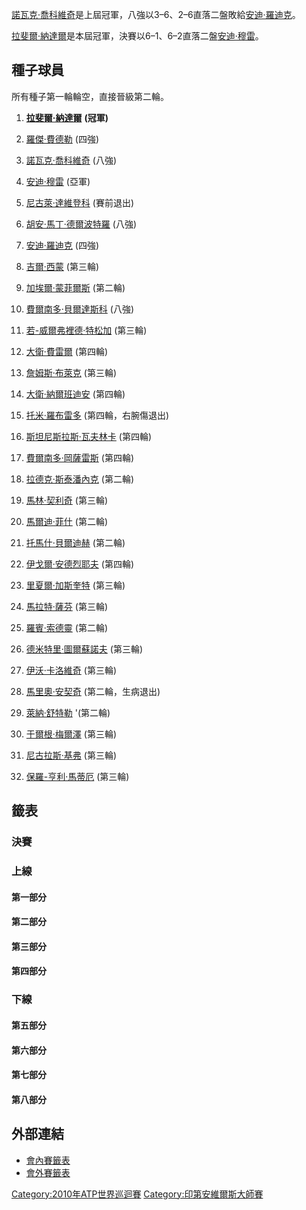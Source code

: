 {{noteTA
|G1=Tennis
|1=zh-hans:圈; zh-hk:圈; zh-tw:輪
|2=zh-hans:半区; zh-hant:半部;
|3=zh-hans:半决赛; zh-hk:準決賽; zh-tw:四強;
|4=zh-hans:四分之一决赛; zh-hk:半準決賽; zh-tw:八強;
}}

{{TennisEvents|2009|法國巴黎銀行公開賽|
| champ  = {{flagicon|ESP}} [[拉斐爾·納達爾|拉斐爾·納達爾]]
| runner = {{flagicon|GBR}} [[安迪·穆雷|安迪·穆雷]]
| score  = 6–1、6–2
}}

{{main|2009年法國巴黎銀行公開賽}}

[[諾瓦克·喬科維奇|諾瓦克·喬科維奇]]是上屆冠軍，八強以3–6、2–6直落二盤敗給[[安迪·羅迪克|安迪·羅迪克]]。

[[拉斐爾·納達爾|拉斐爾·納達爾]]是本屆冠軍，決賽以6–1、6–2直落二盤[[安迪·穆雷|安迪·穆雷]]。

==種子球員==
所有種子第一輪輪空，直接晉級第二輪。
{{col-begin}}
{{col-2}}
#{{flagicon|ESP}} '''[[拉斐爾·納達爾|拉斐爾·納達爾]]''' '''(冠軍)'''
#{{flagicon|SUI}} [[羅傑·費德勒|羅傑·費德勒]] (四強)
#{{flagicon|SRB}} [[諾瓦克·喬科維奇|諾瓦克·喬科維奇]] (八強)
#{{flagicon|GBR}} [[安迪·穆雷|安迪·穆雷]] (亞軍)
#{{flagicon|RUS}} [[尼古萊·達維登科|尼古萊·達維登科]] (賽前退出)
#{{flagicon|ARG}} [[胡安·馬丁·德爾波特羅|胡安·馬丁·德爾波特羅]] (八強)
#{{flagicon|USA}} [[安迪·羅迪克|安迪·羅迪克]] (四強)
#{{flagicon|FRA}} [[吉爾·西蒙|吉爾·西蒙]] (第三輪)
#{{flagicon|FRA}} [[加埃爾·蒙菲爾斯|加埃爾·蒙菲爾斯]] (第二輪)
#{{flagicon|ESP}} [[費爾南多·貝爾達斯科|費爾南多·貝爾達斯科]] (八強)
#{{flagicon|FRA}} [[若-威爾弗裡德·特松加|若-威爾弗裡德·特松加]] (第三輪)
#{{flagicon|ESP}} [[大衛·費雷爾|大衛·費雷爾]] (第四輪)
#{{flagicon|USA}} [[詹姆斯·布萊克|詹姆斯·布萊克]] (第三輪)
#{{flagicon|ARG}} [[大衛·納爾班迪安|大衛·納爾班迪安]] (第四輪)
#{{flagicon|ESP}} [[托米·羅布雷多|托米·羅布雷多]] (第四輪，右腕傷退出)
#{{flagicon|SUI}} [[斯坦尼斯拉斯·瓦夫林卡|斯坦尼斯拉斯·瓦夫林卡]] (第四輪)
{{col-2}}
<ol start="17">
<li>{{flagicon|CHI}} [[費爾南多·岡薩雷斯|費爾南多·岡薩雷斯]] (第四輪)
<li>{{flagicon|CZE}} [[拉德克·斯泰潘內克|拉德克·斯泰潘內克]] (第二輪)
<li>{{flagicon|CRO}} [[馬林·契利奇|馬林·契利奇]] (第三輪)
<li>{{flagicon|USA}} [[馬爾迪·菲什|馬爾迪·菲什]] (第二輪)
<li>{{flagicon|CZE}} [[托馬什·貝爾迪赫|托馬什·貝爾迪赫]] (第二輪)
<li>{{flagicon|RUS}} [[伊戈爾·安德烈耶夫|伊戈爾·安德烈耶夫]] (第四輪)
<li>{{flagicon|FRA}} [[里夏爾·加斯奎特|里夏爾·加斯奎特]] (第三輪)
<li>{{flagicon|RUS}} [[馬拉特·薩芬|馬拉特·薩芬]] (第三輪)
<li>{{flagicon|SWE}} [[羅賓·索德靈|羅賓·索德靈]] (第二輪)
<li>{{flagicon|RUS}} [[德米特里·圖爾蘇諾夫|德米特里·圖爾蘇諾夫]] (第三輪)
<li>{{flagicon|CRO}} [[伊沃·卡洛維奇|伊沃·卡洛維奇]] (第三輪)
<li>{{flagicon|CRO}} [[馬里奧·安契奇|馬里奧·安契奇]] (第二輪，生病退出)
<li>{{flagicon|GER}} [[萊納·舒特勒|萊納·舒特勒]] '(第二輪)
<li>{{flagicon|AUT}} [[于爾根·梅爾澤|于爾根·梅爾澤]] (第三輪)
<li>{{flagicon|GER}} [[尼古拉斯·基弗|尼古拉斯·基弗]] (第三輪)
<li>{{flagicon|FRA}} [[保羅-亨利·馬蒂厄|保羅-亨利·馬蒂厄]] (第三輪)
</ol>
{{col-end}}

==籤表==
{{Draw key}}

===決賽===
{{8TeamBracket-Tennis3
| RD1=八強
| RD2=四強
| RD3=決賽

| team-width=175
| RD1-seed1=1
| RD1-team1={{flagicon|ESP}} '''[[拉斐爾·納達爾|納達爾]]
| RD1-score1-1='''6
| RD1-score1-2='''6
| RD1-score1-3= 
| RD1-seed2=6
| RD1-team2={{flagicon|ARG}} [[胡安·馬丁·德爾波特羅|德爾波特羅]]
| RD1-score2-1=2
| RD1-score2-2=4
| RD1-score2-3= 
| RD1-seed3=3
| RD1-team3={{flagicon|SRB}} [[諾瓦克·喬科維奇|喬科維奇]]
| RD1-score3-1=3
| RD1-score3-2=2
| RD1-score3-3= 
| RD1-seed4=7
| RD1-team4={{flagicon|USA}} '''[[安迪·羅迪克|羅迪克]]
| RD1-score4-1='''6
| RD1-score4-2='''6
| RD1-score4-3= 
| RD1-seed5= 
| RD1-team5={{flagicon|CRO}} [[伊萬·柳比西奇|柳比西奇]]
| RD1-score5-1=5
| RD1-score5-2=6<sup>6</sup>
| RD1-score5-3= 
| RD1-seed6=4
| RD1-team6={{flagicon|GBR}} '''[[安迪·穆雷|穆雷]]
| RD1-score6-1='''7
| RD1-score6-2='''7
| RD1-score6-3= 
| RD1-seed7=10
| RD1-team7={{flagicon|ESP}} [[費爾南多·貝爾達斯科|貝爾達斯科]]
| RD1-score7-1=3
| RD1-score7-2=6<sup>5</sup>
| RD1-score7-3= 
| RD1-seed8=2
| RD1-team8={{flagicon|SUI}} '''[[羅傑·費德勒|費德勒]]
| RD1-score8-1='''6
| RD1-score8-2='''7
| RD1-score8-3= 
| RD2-seed1=1
| RD2-team1={{flagicon|ESP}} '''[[拉斐爾·納達爾|納達爾]]
| RD2-score1-1='''6
| RD2-score1-2='''7
| RD2-score1-3= 
| RD2-seed2=7
| RD2-team2={{flagicon|USA}} [[安迪·羅迪克|羅迪克]]
| RD2-score2-1=4
| RD2-score2-2=6<sup>4</sup>
| RD2-score2-3= 
| RD2-seed3=4
| RD2-team3={{flagicon|GBR}} '''[[安迪·穆雷|穆雷]]
| RD2-score3-1='''6
| RD2-score3-2=4
| RD2-score3-3='''6
| RD2-seed4=2
| RD2-team4={{flagicon|SUI}} [[羅傑·費德勒|費德勒]]
| RD2-score4-1=3
| RD2-score4-2='''6
| RD2-score4-3=1
| RD3-seed1=1
| RD3-team1={{flagicon|ESP}} '''[[拉斐爾·納達爾|納達爾]]
| RD3-score1-1='''6
| RD3-score1-2='''6
| RD3-score1-3= 
| RD3-seed2=4
| RD3-team2={{flagicon|GBR}} [[安迪·穆雷|穆雷]]
| RD3-score2-1=1
| RD3-score2-2=2
| RD3-score2-3= 
}}

===上線===
====第一部分====
{{16TeamBracket-Compact-Tennis3-Byes
| RD1=第一輪
| RD2=第二輪
| RD3=第三輪
| RD4=第四輪

| RD1-seed03=WC
| RD1-team03={{flagicon|RSA}} [[凱文·安德森|安德森]]
| RD1-score03-1=3
| RD1-score03-2=3
| RD1-score03-3= 
| RD1-seed04=Q
| RD1-team04={{flagicon|GER}} '''[[米夏埃爾·貝雷爾|貝雷爾]]
| RD1-score04-1='''6
| RD1-score04-2='''6
| RD1-score04-3= 
| RD1-seed05=Q
| RD1-team05={{flagicon|USA}} '''[[麥克·羅素|羅素]]
| RD1-score05-1='''7
| RD1-score05-2='''6
| RD1-score05-3= 
| RD1-seed06= 
| RD1-team06={{flagicon|ESP}} [[吉列爾莫·加西亞·洛佩斯|加西亞·洛佩斯]]
| RD1-score06-1=5
| RD1-score06-2=2
| RD1-score06-3= 
| RD1-seed11= 
| RD1-team11={{flagicon|RUS}} [[米哈伊尔·尤日尼|尤日尼]]
| RD1-score11-1=5
| RD1-score11-2=1
| RD1-score11-3=r
| RD1-seed12= 
| RD1-team12={{flagicon|SRB}} '''[[維克托·特羅伊茨基|特羅伊茨基]]
| RD1-score12-1='''7
| RD1-score12-2=2
| RD1-score12-3= 
| RD1-seed13=Q
| RD1-team13={{flagicon|GER}} [[比約恩·法乌|法乌]]
| RD1-score13-1=5
| RD1-score13-2=2
| RD1-score13-3= 
| RD1-seed14=Q
| RD1-team14={{flagicon|USA}} '''[[羅伯特·肯德里克|肯德里克]]
| RD1-score14-1='''7
| RD1-score14-2='''6
| RD1-score14-3= 
| RD2-seed01=1
| RD2-team01={{flagicon|ESP}} '''[[拉斐爾·納達爾|納達爾]]
| RD2-score01-1='''6
| RD2-score01-2='''6
| RD2-score01-3= 
| RD2-seed02=Q
| RD2-team02={{flagicon|GER}} [[米夏埃爾·貝雷爾|貝雷爾]]
| RD2-score02-1=2
| RD2-score02-2=1
| RD2-score02-3= 
| RD2-seed03=Q
| RD2-team03={{flagicon|USA}} [[麥克·羅素|羅素]]
| RD2-score03-1=6<sup>5</sup>
| RD2-score03-2='''6
| RD2-score03-3=3
| RD2-seed04=26
| RD2-team04={{flagicon|RUS}} '''[[德米特里·圖爾蘇諾夫|圖爾蘇諾夫]]
| RD2-score04-1='''7
| RD2-score04-2=4
| RD2-score04-3='''6
| RD2-seed05=21
| RD2-team05={{flagicon|CZE}} [[托馬什·貝爾迪赫|貝爾迪赫]]
| RD2-score05-1=3
| RD2-score05-2=1
| RD2-score05-3= 
| RD2-seed06= 
| RD2-team06={{flagicon|SRB}} '''[[維克托·特羅伊茨基|特羅伊茨基]]
| RD2-score06-1='''6
| RD2-score06-2='''6
| RD2-score06-3= 
| RD2-seed07=Q
| RD2-team07={{flagicon|USA}} [[羅伯特·肯德里克|肯德里克]]
| RD2-score07-1=4
| RD2-score07-2=4
| RD2-score07-3= 
| RD2-seed08=14
| RD2-team08={{flagicon|ARG}} '''[[大衛·納爾班迪安|納爾班迪安]]
| RD2-score08-1='''6
| RD2-score08-2='''6
| RD2-score08-3= 
| RD3-seed01=1
| RD3-team01={{flagicon|ESP}} '''[[拉斐爾·納達爾|納達爾]]
| RD3-score01-1='''6
| RD3-score01-2='''6
| RD3-score01-3= 
| RD3-seed02=26
| RD3-team02={{flagicon|RUS}} [[德米特里·圖爾蘇諾夫|圖爾蘇諾夫]]
| RD3-score02-1=3
| RD3-score02-2=3
| RD3-score02-3= 
| RD3-seed03= 
| RD3-team03={{flagicon|SRB}} [[維克托·特羅伊茨基|特羅伊茨基]]
| RD3-score03-1=4
| RD3-score03-2=2
| RD3-score03-3= 
| RD3-seed04=14
| RD3-team04={{flagicon|ARG}} '''[[大衛·納爾班迪安|納爾班迪安]]
| RD3-score04-1='''6
| RD3-score04-2='''6
| RD3-score04-3= 
| RD4-seed01=1
| RD4-team01={{flagicon|ESP}} '''[[拉斐爾·納達爾|納達爾]]
| RD4-score01-1=3
| RD4-score01-2='''7
| RD4-score01-3='''6
| RD4-seed02=14
| RD4-team02={{flagicon|ARG}} [[大衛·納爾班迪安|納爾班迪安]]
| RD4-score02-1='''6
| RD4-score02-2=6<sup>5</sup>
| RD4-score02-3=0
}}

====第二部分====
{{16TeamBracket-Compact-Tennis3-Byes
| RD1=第一輪
| RD2=第二輪
| RD3=第三輪
| RD4=第四輪
| RD1-seed03=WC
| RD1-team03={{flagicon|USA}} '''[[約翰·伊斯內爾|伊斯內爾]]
| RD1-score03-1='''6
| RD1-score03-2='''6
| RD1-score03-3= 
| RD1-seed04= 
| RD1-team04={{flagicon|BEL}} [[克里斯托夫·羅庫斯|C 羅庫斯]]
| RD1-score04-1=1
| RD1-score04-2=4
| RD1-score04-3= 
| RD1-seed05= 
| RD1-team05={{flagicon|CHI}} '''[[尼古拉斯·馬蘇|馬蘇]]
| RD1-score05-1='''7
| RD1-score05-2=6<sup>5</sup>
| RD1-score05-3='''6
| RD1-seed06= 
| RD1-team06={{flagicon|ARG}} [[愛德華多·施萬克|施萬克]]
| RD1-score06-1=6<sup>1</sup>
| RD1-score06-2='''7
| RD1-score06-3=4
| RD1-seed11=WC
| RD1-team11={{flagicon|USA}} '''[[泰勒·丹特|丹特]]
| RD1-score11-1='''6
| RD1-score11-2='''7
| RD1-score11-3= 
| RD1-seed12= 
| RD1-team12={{flagicon|ARG}} [[迭戈·榮凱拉|榮凱拉]]
| RD1-score12-1=1
| RD1-score12-2=6<sup>3</sup>
| RD1-score12-3= 
| RD1-seed13=WC
| RD1-team13={{flagicon|USA}} [[韋恩·奧戴斯尼克|奧戴斯尼克]]
| RD1-score13-1='''6
| RD1-score13-2=4
| RD1-score13-3=6<sup>5</sup>
| RD1-seed14=WC
| RD1-team14={{flagicon|USA}} '''[[萊恩·斯威廷|斯威廷]]
| RD1-score14-1=1
| RD1-score14-2='''6
| RD1-score14-3='''7
| RD2-seed01=9
| RD2-team01={{flagicon|FRA}} [[加埃爾·蒙菲爾斯|蒙菲爾斯]]
| RD2-score01-1='''7
| RD2-score01-2=1
| RD2-score01-3=4
| RD2-seed02=WC
| RD2-team02={{flagicon|USA}} '''[[約翰·伊斯內爾|伊斯內爾]]
| RD2-score02-1=6<sup>5</sup>
| RD2-score02-2='''6
| RD2-score02-3='''6
| RD2-seed03= 
| RD2-team03={{flagicon|CHI}} [[尼古拉斯·馬蘇|馬蘇]]
| RD2-score03-1=3
| RD2-score03-2=6<sup>2</sup>
| RD2-score03-3= 
| RD2-seed04=24
| RD2-team04={{flagicon|RUS}} '''[[馬拉特·薩芬|薩芬]]
| RD2-score04-1='''6
| RD2-score04-2='''7
| RD2-score04-3= 
| RD2-seed05=30
| RD2-team05={{flagicon|AUT}} '''[[于爾根·梅爾澤|梅爾澤]]
| RD2-score05-1='''7
| RD2-score05-2='''6
| RD2-score05-3= 
| RD2-seed06=WC
| RD2-team06={{flagicon|USA}} [[泰勒·丹特|丹特]]
| RD2-score06-1=5
| RD2-score06-2=2
| RD2-score06-3= 
| RD2-seed07=WC
| RD2-team07={{flagicon|USA}} [[萊恩·斯威廷|斯威廷]]
| RD2-score07-1='''7
| RD2-score07-2=3
| RD2-score07-3=1
| RD2-seed08=6
| RD2-team08={{flagicon|ARG}} '''[[胡安·馬丁·德爾波特羅|德爾波特羅]]
| RD2-score08-1=6<sup>6</sup>
| RD2-score08-2='''6
| RD2-score08-3='''6
| RD3-seed01=WC
| RD3-team01={{flagicon|USA}} '''[[約翰·伊斯內爾|伊斯內爾]]
| RD3-score01-1='''6
| RD3-score01-2='''6
| RD3-score01-3= 
| RD3-seed02=24
| RD3-team02={{flagicon|RUS}} [[馬拉特·薩芬|薩芬]]
| RD3-score02-1=4
| RD3-score02-2=4
| RD3-score02-3= 
| RD3-seed03=30
| RD3-team03={{flagicon|AUT}} [[于爾根·梅爾澤|梅爾澤]]
| RD3-score03-1=2
| RD3-score03-2='''6
| RD3-score03-3=6<sup>2</sup>
| RD3-seed04=6
| RD3-team04={{flagicon|ARG}} '''[[胡安·馬丁·德爾波特羅|德爾波特羅]]
| RD3-score04-1='''6
| RD3-score04-2=2
| RD3-score04-3='''7
| RD4-seed01=WC
| RD4-team01={{flagicon|USA}} [[約翰·伊斯內爾|伊斯內爾]]
| RD4-score01-1=6<sup>4</sup>
| RD4-score01-2=6<sup>3</sup>
| RD4-score01-3= 
| RD4-seed02=6
| RD4-team02={{flagicon|ARG}} '''[[胡安·馬丁·德爾波特羅|德爾波特羅]]
| RD4-score02-1='''7
| RD4-score02-2='''7
| RD4-score02-3= 
}}

====第三部分====
{{16TeamBracket-Compact-Tennis3-Byes
| RD1=第一輪
| RD2=第二輪
| RD3=第三輪
| RD4=第四輪

| RD1-team03={{flagicon|ARG}} '''[[馬丁·瓦薩洛·阿圭略|瓦薩洛·阿圭略]]
| RD1-score03-1='''7
| RD1-score03-2='''7
| RD1-score03-3= 
| RD1-seed04=Q
| RD1-team04={{flagicon|RSA}} [[里克·德·霍伊斯特|德·霍伊斯特]]
| RD1-score04-1=5
| RD1-score04-2=6<sup>3</sup>
| RD1-score04-3= 
| RD1-seed05= 
| RD1-team05={{flagicon|ESP}} [[奧斯卡·埃爾南德斯|埃爾南德斯]]
| RD1-score05-1=3
| RD1-score05-2=3
| RD1-score05-3= 
| RD1-seed06= 
| RD1-team06={{flagicon|GER}} '''[[托米·哈斯|哈斯]]
| RD1-score06-1='''6
| RD1-score06-2='''6
| RD1-score06-3= 
| RD1-seed11= 
| RD1-team11={{flagicon|USA}} '''[[薩姆·奎里|奎里]]
| RD1-score11-1='''7
| RD1-score11-2='''6
| RD1-score11-3= 
| RD1-seed12= 
| RD1-team12={{flagicon|ARG}} [[吉列爾莫·卡尼亞斯|卡尼亞斯]]
| RD1-score12-1=6<sup>2</sup>
| RD1-score12-2=2
| RD1-score12-3= 
| RD1-seed13= 
| RD1-team13={{flagicon|ARG}} [[胡安·伊格納西奧·切拉|切拉]]
| RD1-score13-1=2
| RD1-score13-2=1
| RD1-score13-3=r
| RD1-seed14= 
| RD1-team14={{flagicon|ITA}} '''[[安德烈亞斯·塞皮|塞皮]]
| RD1-score14-1='''6
| RD1-score14-2=4
| RD1-score14-3= 
| RD2-seed01=3
| RD2-team01={{flagicon|SRB}} '''[[諾瓦克·喬科維奇|喬科維奇]]
| RD2-score01-1='''7
| RD2-score01-2='''6
| RD2-score01-3= 
| RD2-seed02= 
| RD2-team02={{flagicon|ARG}} [[馬丁·瓦薩洛·阿圭略|瓦薩洛·阿圭略]]
| RD2-score02-1=5
| RD2-score02-2=4
| RD2-score02-3= 
| RD2-seed03= 
| RD2-team03={{flagicon|GER}} '''[[托米·哈斯|哈斯]]
| RD2-score03-1=6<sup>4</sup>
| RD2-score03-2='''6
| RD2-score03-3='''6
| RD2-seed04=29
| RD2-team04={{flagicon|GER}} [[萊納·舒特勒|舒特勒]]
| RD2-score04-1='''7
| RD2-score04-2=2
| RD2-score04-3=4
| RD2-seed05=18
| RD2-team05={{flagicon|CZE}} [[拉德克·斯泰潘內克|斯泰潘內克]]
| RD2-score05-1=4
| RD2-score05-2=3
| RD2-score05-3= 
| RD2-seed06= 
| RD2-team06={{flagicon|USA}} '''[[薩姆·奎里|奎里]]
| RD2-score06-1='''6
| RD2-score06-2='''6
| RD2-score06-3= 
| RD2-seed07= 
| RD2-team07={{flagicon|ITA}} [[安德烈亞斯·塞皮|塞皮]]
| RD2-score07-1=1
| RD2-score07-2=3
| RD2-score07-3= 
| RD2-seed08=16
| RD2-team08={{flagicon|SUI}} '''[[斯坦尼斯拉斯·瓦夫林卡|瓦夫林卡]]
| RD2-score08-1='''6
| RD2-score08-2='''6
| RD2-score08-3= 
| RD3-seed01=3
| RD3-team01={{flagicon|SRB}} '''[[諾瓦克·喬科維奇|喬科維奇]]
| RD3-score01-1='''6
| RD3-score01-2='''7
| RD3-score01-3= 
| RD3-seed02= 
| RD3-team02={{flagicon|GER}} [[托米·哈斯|哈斯]]
| RD3-score02-1=2
| RD3-score02-2=6<sup>1</sup>
| RD3-score02-3= 
| RD3-seed03= 
| RD3-team03={{flagicon|USA}} [[薩姆·奎里|奎里]]
| RD3-score03-1='''6
| RD3-score03-2=5
| RD3-score03-3=6<sup>8</sup>
| RD3-seed04=16
| RD3-team04={{flagicon|SUI}} '''[[斯坦尼斯拉斯·瓦夫林卡|瓦夫林卡]]
| RD3-score04-1=2
| RD3-score04-2='''7
| RD3-score04-3='''7
| RD4-seed01=3
| RD4-team01={{flagicon|SRB}} '''[[諾瓦克·喬科維奇|喬科維奇]]
| RD4-score01-1='''7
| RD4-score01-2='''7
| RD4-score01-3= 
| RD4-seed02=16
| RD4-team02={{flagicon|SUI}} [[斯坦尼斯拉斯·瓦夫林卡|瓦夫林卡]]
| RD4-score02-1=6<sup>7</sup>
| RD4-score02-2=6<sup>6</sup>
| RD4-score02-3= 
}}
====第四部分====
{{16TeamBracket-Compact-Tennis3-Byes
| RD1=第一輪
| RD2=第二輪
| RD3=第三輪
| RD4=第四輪

| RD1-seed03=Q
| RD1-team03={{flagicon|USA}} '''[[托德·威登|威登]]
| RD1-score03-1='''6
| RD1-score03-2='''7
| RD1-score03-3= 
| RD1-seed04= 
| RD1-team04={{flagicon|ESP}} [[伊萬·納瓦羅|納瓦羅]]
| RD1-score04-1=4
| RD1-score04-2=6<sup>4</sup>
| RD1-score04-3= 
| RD1-seed05= 
| RD1-team05={{flagicon|ROU}} [[維克托·哈內斯庫|哈內斯庫]]
| RD1-score05-1=4
| RD1-score05-2='''6
| RD1-score05-3=2
| RD1-seed06= 
| RD1-team06={{flagicon|FRA}} '''[[熱雷米·夏爾迪|夏爾迪]]
| RD1-score06-1='''6
| RD1-score06-2=3
| RD1-score06-3='''6
| RD1-seed11= 
| RD1-team11={{flagicon|USA}} '''[[博比·雷諾茲|雷諾茲]]
| RD1-score11-1=4
| RD1-score11-2='''6
| RD1-score11-3='''6
| RD1-seed12= 
| RD1-team12={{flagicon|ITA}} [[法比奧·福尼尼|福尼尼]]
| RD1-score12-1='''6
| RD1-score12-2=0
| RD1-score12-3=2
| RD1-seed13=Q
| RD1-team13={{flagicon|AUT}} '''[[丹尼爾·科勒爾|科勒爾]]
| RD1-score13-1=2
| RD1-score13-2='''7
| RD1-score13-3='''6
| RD1-seed14= 
| RD1-team14={{flagicon|GER}} [[米沙·茲韋列夫|茲韋列夫]]
| RD1-score14-1='''6
| RD1-score14-2=5
| RD1-score14-3=2
| RD2-seed01=12
| RD2-team01={{flagicon|ESP}} '''[[大衛·費雷爾|費雷爾]]
| RD2-score01-1='''6
| RD2-score01-2='''7
| RD2-score01-3= 
| RD2-seed02=Q
| RD2-team02={{flagicon|USA}} [[托德·威登|威登]]
| RD2-score02-1=4
| RD2-score02-2=5
| RD2-score02-3= 
| RD2-seed03= 
| RD2-team03={{flagicon|FRA}} '''[[熱雷米·夏爾迪|夏爾迪]]
| RD2-score03-1='''7
| RD2-score03-2='''7
| RD2-score03-3= 
| RD2-seed04=20
| RD2-team04={{flagicon|USA}} [[馬爾迪·菲什|菲什]]
| RD2-score04-1=6<sup>4</sup>
| RD2-score04-2=6<sup>1</sup>
| RD2-score04-3= 
| RD2-seed05=31
| RD2-team05={{flagicon|GER}} '''[[尼古拉斯·基弗|基弗]]
| RD2-score05-1='''6
| RD2-score05-2='''6
| RD2-score05-3= 
| RD2-seed06= 
| RD2-team06={{flagicon|USA}} [[博比·雷諾茲|雷諾茲]]
| RD2-score06-1=4
| RD2-score06-2=2
| RD2-score06-3= 
| RD2-seed07=Q
| RD2-team07={{flagicon|AUT}} [[丹尼爾·科勒爾|科勒爾]]
| RD2-score07-1=1
| RD2-score07-2=6<sup>3</sup>
| RD2-score07-3= 
| RD2-seed08=7
| RD2-team08={{flagicon|USA}} '''[[安迪·羅迪克|羅迪克]]
| RD2-score08-1='''6
| RD2-score08-2='''7
| RD2-score08-3= 
| RD3-seed01=12
| RD3-team01={{flagicon|ESP}} '''[[大衛·費雷爾|費雷爾]]
| RD3-score01-1=3
| RD3-score01-2='''6
| RD3-score01-3='''6
| RD3-seed02= 
| RD3-team02={{flagicon|FRA}} [[熱雷米·夏爾迪|夏爾迪]]
| RD3-score02-1='''6
| RD3-score02-2=4
| RD3-score02-3=4
| RD3-seed03=31
| RD3-team03={{flagicon|GER}} [[尼古拉斯·基弗|基弗]]
| RD3-score03-1=4
| RD3-score03-2=6<sup>4</sup>
| RD3-score03-3= 
| RD3-seed04=7
| RD3-team04={{flagicon|USA}} '''[[安迪·羅迪克|羅迪克]]
| RD3-score04-1='''6
| RD3-score04-2='''7
| RD3-score04-3= 
| RD4-seed01=12
| RD4-team01={{flagicon|ESP}} [[大衛·費雷爾|費雷爾]]
| RD4-score01-1=6<sup>5</sup>
| RD4-score01-2='''6
| RD4-score01-3=3
| RD4-seed02=7
| RD4-team02={{flagicon|USA}} '''[[安迪·羅迪克|羅迪克]]
| RD4-score02-1='''7
| RD4-score02-2=3
| RD4-score02-3='''6
}}

===下線===
====第五部分====
{{16TeamBracket-Compact-Tennis3-Byes
| RD1=第一輪
| RD2=第二輪
| RD3=第三輪
| RD4=第四輪
| RD1-seed03= 
| RD1-team03={{flagicon|TPE}} '''[[盧彥勳|盧]]
| RD1-score03-1='''7
| RD1-score03-2='''6
| RD1-score03-3= 
| RD1-seed04=Q
| RD1-team04={{flagicon|SUI}} [[麥可·拉梅爾|拉梅爾]]
| RD1-score04-1=5
| RD1-score04-2=2
| RD1-score04-3= 
| RD1-seed05= 
| RD1-team05={{flagicon|CRO}} '''[[伊萬·柳比西奇|柳比西奇]]
| RD1-score05-1='''6
| RD1-score05-2='''6
| RD1-score05-3= 
| RD1-seed06= 
| RD1-team06={{flagicon|JPN}} [[錦織圭|錦織]]
| RD1-score06-1=3
| RD1-score06-2=3
| RD1-score06-3= 
| RD1-seed11=Q
| RD1-team11={{flagicon|USA}} [[凱文·金|金]]
| RD1-score11-1=3
| RD1-score11-2=4
| RD1-score11-3= 
| RD1-seed12= 
| RD1-team12={{flagicon|LAT}} '''[[厄內斯特·古爾比斯|古爾比斯]]
| RD1-score12-1='''6
| RD1-score12-2='''6
| RD1-score12-3= 
| RD1-seed13= 
| RD1-team13={{flagicon|RUS}} '''[[泰穆拉茲·加巴什維利|加巴什維利]]
| RD1-score13-1='''6
| RD1-score13-2=4
| RD1-score13-3='''6
| RD1-seed14= 
| RD1-team14={{flagicon|ARG}} [[何塞·阿卡蘇索|阿卡蘇索]]
| RD1-score14-1=2
| RD1-score14-2='''6
| RD1-score14-3=3
| RD2-seed01=8
| RD2-team01={{flagicon|FRA}} '''[[吉爾·西蒙|西蒙]]
| RD2-score01-1=5
| RD2-score01-2='''6
| RD2-score01-3='''6
| RD2-seed02= 
| RD2-team02={{flagicon|TPE}} [[盧彥勳|盧]]
| RD2-score02-1='''7
| RD2-score02-2=4
| RD2-score02-3=4
| RD2-seed03= 
| RD2-team03={{flagicon|CRO}} '''[[伊萬·柳比西奇|柳比西奇]]
| RD2-score03-1=3
| RD2-score03-2= 
| RD2-score03-3= 
| RD2-seed04=28
| RD2-team04={{flagicon|CRO}} [[馬里奧·安契奇|安契奇]]
| RD2-score04-1=3
| RD2-score04-2=r
| RD2-score04-3= 
| RD2-seed05=22
| RD2-team05={{flagicon|RUS}} '''[[伊戈爾·安德烈耶夫|安德烈耶夫]]
| RD2-score05-1='''6
| RD2-score05-2='''6
| RD2-score05-3= 
| RD2-seed06= 
| RD2-team06={{flagicon|LAT}} [[厄內斯特·古爾比斯|古爾比斯]]
| RD2-score06-1=4
| RD2-score06-2=4
| RD2-score06-3= 
| RD2-seed07= 
| RD2-team07={{flagicon|RUS}} [[泰穆拉茲·加巴什維利|加巴什維利]]
| RD2-score07-1=5
| RD2-score07-2=3
| RD2-score07-3= 
| RD2-seed08=11
| RD2-team08={{flagicon|FRA}} '''[[若-威爾弗裡德·特松加|特松加]]
| RD2-score08-1='''7
| RD2-score08-2='''6
| RD2-score08-3= 
| RD3-seed01=8
| RD3-team01={{flagicon|FRA}} [[吉爾·西蒙|西蒙]]
| RD3-score01-1=3
| RD3-score01-2=6<sup>3</sup>
| RD3-score01-3= 
| RD3-seed02= 
| RD3-team02={{flagicon|CRO}} '''[[伊萬·柳比西奇|柳比西奇]]
| RD3-score02-1='''6
| RD3-score02-2='''7
| RD3-score02-3= 
| RD3-seed03=22
| RD3-team03={{flagicon|RUS}} '''[[伊戈爾·安德烈耶夫|安德烈耶夫]]
| RD3-score03-1='''7
| RD3-score03-2='''6
| RD3-score03-3= 
| RD3-seed04=11
| RD3-team04={{flagicon|FRA}} [[若-威爾弗裡德·特松加|特松加]]
| RD3-score04-1=5
| RD3-score04-2=4
| RD3-score04-3= 
| RD4-seed01= 
| RD4-team01={{flagicon|CRO}} '''[[伊萬·柳比西奇|柳比西奇]]
| RD4-score01-1=4
| RD4-score01-2='''7
| RD4-score01-3='''7
| RD4-seed02=22
| RD4-team02={{flagicon|RUS}} [[伊戈爾·安德烈耶夫|安德烈耶夫]]
| RD4-score02-1='''6
| RD4-score02-2=6<sup>5</sup>
| RD4-score02-3=6<sup>4</sup>
}}

====第六部分====
{{16TeamBracket-Compact-Tennis3-Byes
| RD1=第一輪
| RD2=第二輪
| RD3=第三輪
| RD4=第四輪
| RD1-seed03= 
| RD1-team03={{flagicon|USA}} [[文斯·斯佩迪亞|斯佩迪亞]]
| RD1-score03-1=3
| RD1-score03-2=4
| RD1-score03-3= 
| RD1-seed04= 
| RD1-team04={{flagicon|RUS}} '''[[伊戈爾·昆尼辛|昆尼辛]]
| RD1-score04-1='''6'''
| RD1-score04-2='''6
| RD1-score04-3= 
| RD1-seed05= 
| RD1-team05={{flagicon|BEL}} '''[[史提夫·達爾西斯|達爾西斯]]
| RD1-score05-1=5
| RD1-score05-2= 
| RD1-score05-3= 
| RD1-seed06= 
| RD1-team06={{flagicon|ESP}} [[馬塞爾·格拉諾勒斯|格拉諾勒斯]]
| RD1-score06-1=0
| RD1-score06-2=r
| RD1-score06-3= 
| RD1-seed11= 
| RD1-team11={{flagicon|ITA}} '''[[波蒂托·斯塔拉切|斯塔拉切]]
| RD1-score11-1='''7
| RD1-score11-2='''6
| RD1-score11-3= 
| RD1-seed12= 
| RD1-team12={{flagicon|GER}} [[丹尼斯·格雷梅邁爾|格雷梅邁爾]]
| RD1-score12-1=6<sup>6</sup>
| RD1-score12-2=1
| RD1-score12-3= 
| RD1-seed13= 
| RD1-team13={{flagicon|ESP}} '''[[阿爾伯特·蒙塔涅斯|蒙塔涅斯]]
| RD1-score13-1='''6
| RD1-score13-2='''6
| RD1-score13-3= 
| RD1-seed14= 
| RD1-team14={{flagicon|FRA}} [[弗洛朗·塞拉|塞拉]]
| RD1-score14-1=3
| RD1-score14-2=0
| RD1-score14-3= 
| RD2-seed01=15
| RD2-team01={{flagicon|ESP}} '''[[托米·羅布雷多|羅布雷多]]
| RD2-score01-1='''6
| RD2-score01-2='''6
| RD2-score01-3= 
| RD2-seed02= 
| RD2-team02={{flagicon|RUS}} [[伊戈爾·昆尼辛|昆尼辛]]
| RD2-score02-1=1
| RD2-score02-2=4
| RD2-score02-3= 
| RD2-seed03= 
| RD2-team03={{flagicon|BEL}} [[史提夫·達爾西斯|達爾西斯]]
| RD2-score03-1='''7
| RD2-score03-2=2
| RD2-score03-3=1
| RD2-seed04=19
| RD2-team04={{flagicon|CRO}} '''[[馬林·契利奇|契利奇]]
| RD2-score04-1=6<sup>4</sup>
| RD2-score04-2='''6
| RD2-score04-3='''6
| RD2-seed05=32
| RD2-team05={{flagicon|FRA}} '''[[保羅-亨利·馬蒂厄|馬蒂厄]]
| RD2-score05-1='''6
| RD2-score05-2=6<sup>11</sup>
| RD2-score05-3='''6
| RD2-seed06= 
| RD2-team06={{flagicon|ITA}} [[波蒂托·斯塔拉切|斯塔拉切]]
| RD2-score06-1=4
| RD2-score06-2='''7
| RD2-score06-3=4
| RD2-seed07= 
| RD2-team07={{flagicon|ESP}} [[阿爾伯特·蒙塔涅斯|蒙塔涅斯]]
| RD2-score07-1=5
| RD2-score07-2=3
| RD2-score07-3= 
| RD2-seed08=4
| RD2-team08={{flagicon|GBR}} '''[[安迪·穆雷|穆雷]]
| RD2-score08-1='''7
| RD2-score08-2='''6
| RD2-score08-3= 
| RD3-seed01=15
| RD3-team01={{flagicon|ESP}} '''[[托米·羅布雷多|羅布雷多]]
| RD3-score01-1='''7
| RD3-score01-2='''7
| RD3-score01-3= 
| RD3-seed02=19
| RD3-team02={{flagicon|CRO}} [[馬林·契利奇|契利奇]]
| RD3-score02-1=5
| RD3-score02-2=6<sup>2</sup>
| RD3-score02-3= 
| RD3-seed03=32
| RD3-team03={{flagicon|FRA}} [[保羅-亨利·馬蒂厄|馬蒂厄]]
| RD3-score03-1=3
| RD3-score03-2=2
| RD3-score03-3= 
| RD3-seed04=4
| RD3-team04={{flagicon|GBR}} '''[[安迪·穆雷|穆雷]]
| RD3-score04-1='''6
| RD3-score04-2='''6
| RD3-score04-3= 
| RD4-seed01=15
| RD4-team01={{flagicon|ESP}} [[托米·羅布雷多|羅布雷多]]
| RD4-score01-1=2
| RD4-score01-2=0
| RD4-score01-3=r
| RD4-seed02=4
| RD4-team02={{flagicon|GBR}} '''[[安迪·穆雷|穆雷]]
| RD4-score02-1='''6
| RD4-score02-2=3
| RD4-score02-3= 
}}

====第七部分====
{{16TeamBracket-Compact-Tennis3-Byes
| RD1=第一輪
| RD2=第二輪
| RD3=第三輪
| RD4=第四輪
| RD1-team03={{flagicon|FRA}} [[儒利安·貝內托|貝內托]]
| RD1-score03-1=3
| RD1-score03-2=2
| RD1-score03-3= 
| RD1-seed04= 
| RD1-team04={{flagicon|GER}} '''[[菲利普·科爾施賴伯|科爾施賴伯]]
| RD1-score04-1='''6'''
| RD1-score04-2='''6
| RD1-score04-3= 
| RD1-seed05= 
| RD1-team05={{flagicon|ECU}} '''[[尼古拉斯·拉潘蒂|拉潘蒂]]
| RD1-score05-1=4
| RD1-score05-2='''6
| RD1-score05-3='''7
| RD1-seed06=Q
| RD1-team06={{flagicon|COL}} [[聖地亞哥·基拉爾多|基拉爾多]]
| RD1-score06-1='''6
| RD1-score06-2=1
| RD1-score06-3=5
| RD1-seed11= 
| RD1-team11={{flagicon|ESP}} [[費利西亞諾·洛佩斯|洛佩斯]]
| RD1-score11-1=4
| RD1-score11-2=3
| RD1-score11-3= 
| RD1-seed12= 
| RD1-team12={{flagicon|FRA}} '''[[米卡埃爾·洛德拉|洛德拉]]
| RD1-score12-1='''6
| RD1-score12-2='''6
| RD1-score12-3= 
| RD1-seed13=Q
| RD1-team13={{flagicon|BRA}} '''[[托馬斯·貝魯奇|貝魯奇]]
| RD1-score13-1=5
| RD1-score13-2='''7
| RD1-score13-3='''6
| RD1-seed14= 
| RD1-team14={{flagicon|SRB}} [[揚科·蒂普薩雷維奇|蒂普薩雷維奇]]
| RD1-score14-1='''7
| RD1-score14-2=5
| RD1-score14-3=2
| RD2-seed01=LL
| RD2-team01={{flagicon|FRA}} [[奧利維埃·帕希斯|帕希斯]]
| RD2-score01-1='''7
| RD2-score01-2=3
| RD2-score01-3=3
| RD2-seed02= 
| RD2-team02={{flagicon|GER}} '''[[菲利普·科爾施賴伯|科爾施賴伯]]
| RD2-score02-1=6<sup>5</sup>
| RD2-score02-2='''6
| RD2-score02-3='''6
| RD2-seed03= 
| RD2-team03={{flagicon|ECU}} '''[[尼古拉斯·拉潘蒂|拉潘蒂]]
| RD2-score03-1='''6
| RD2-score03-2='''7
| RD2-score03-3= 
| RD2-seed04=25
| RD2-team04={{flagicon|SWE}} [[羅賓·索德靈|索德靈]]
| RD2-score04-1=4
| RD2-score04-2=6<sup>7</sup>
| RD2-score04-3= 
| RD2-seed05=23
| RD2-team05={{flagicon|FRA}} '''[[里夏爾·加斯奎特|加斯奎特]]
| RD2-score05-1='''6
| RD2-score05-2='''6
| RD2-score05-3= 
| RD2-seed06= 
| RD2-team06={{flagicon|FRA}} [[米卡埃爾·洛德拉|洛德拉]]
| RD2-score06-1=4
| RD2-score06-2=0
| RD2-score06-3= 
| RD2-seed07=Q
| RD2-team07={{flagicon|BRA}} [[托馬斯·貝魯奇|貝魯奇]]
| RD2-score07-1=5
| RD2-score07-2=1
| RD2-score07-3= 
| RD2-seed08=10
| RD2-team08={{flagicon|ESP}} '''[[費爾南多·貝爾達斯科|貝爾達斯科]]
| RD2-score08-1='''7
| RD2-score08-2='''6
| RD2-score08-3= 
| RD3-seed01= 
| RD3-team01='''{{flagicon|GER}} [[菲利普·科爾施賴伯|科爾施賴伯]]'''
| RD3-score01-1='''6
| RD3-score01-2=3
| RD3-score01-3='''6
| RD3-seed02= 
| RD3-team02={{flagicon|ECU}} [[尼古拉斯·拉潘蒂|拉潘蒂]]
| RD3-score02-1=2
| RD3-score02-2='''6
| RD3-score02-3=3
| RD3-seed03=23
| RD3-team03={{flagicon|FRA}} [[里夏爾·加斯奎特|加斯奎特]]
| RD3-score03-1=3
| RD3-score03-2=2
| RD3-score03-3= 
| RD3-seed04=10
| RD3-team04={{flagicon|ESP}} '''[[費爾南多·貝爾達斯科|貝爾達斯科]]
| RD3-score04-1='''6
| RD3-score04-2='''6
| RD3-score04-3= 
| RD4-seed01= 
| RD4-team01={{flagicon|GER}} [[菲利普·科爾施賴伯|科爾施賴伯]]
| RD4-score01-1=4
| RD4-score01-2='''6
| RD4-score01-3=1
| RD4-seed02=10
| RD4-team02={{flagicon|ESP}} '''[[費爾南多·貝爾達斯科|貝爾達斯科]]
| RD4-score02-1='''6
| RD4-score02-2=3
| RD4-score02-3='''6
}}

====第八部分====
{{16TeamBracket-Compact-Tennis3-Byes
| RD1=第一輪
| RD2=第二輪
| RD3=第三輪
| RD4=第四輪
| RD1-seed03= 
| RD1-team03={{flagicon|FRA}} [[尼古拉斯·德維爾德|德維爾德]]
| RD1-score03-1=6<sup>6</sup>
| RD1-score03-2=1
| RD1-score03-3= 
| RD1-seed04= 
| RD1-team04={{flagicon|FIN}} '''[[亞爾科·涅米寧|涅米寧]]
| RD1-score04-1='''7
| RD1-score04-2='''6
| RD1-score04-3= 
| RD1-seed05= 
| RD1-team05={{flagicon|AUS}} '''[[萊頓·休伊特|休伊特]]
| RD1-score05-1='''7
| RD1-score05-2='''6
| RD1-score05-3= 
| RD1-seed06= 
| RD1-team06={{flagicon|CZE}} [[揚·賀里奇|賀里奇]]
| RD1-score06-1=6<sup>3</sup>
| RD1-score06-2=3
| RD1-score06-3= 
| RD1-seed11= 
| RD1-team11={{flagicon|UKR}} '''[[謝爾蓋·斯坦高夫斯基|斯坦高夫斯基]]
| RD1-score11-1=2
| RD1-score11-2='''6
| RD1-score11-3='''6
| RD1-seed12=Q
| RD1-team12={{flagicon|USA}} [[布蘭登·艾文斯|艾文斯]]
| RD1-score12-1='''6
| RD1-score12-2=3
| RD1-score12-3=0
| RD1-seed13= 
| RD1-team13={{flagicon|FRA}} '''[[馬克·吉克爾|吉克爾]]
| RD1-score13-1='''7'''
| RD1-score13-2='''6'''
| RD1-score13-3= 
| RD1-seed14= 
| RD1-team14={{flagicon|ITA}} [[西莫內·博萊利|博萊利]]
| RD1-score14-1=5
| RD1-score14-2=3
| RD1-score14-3= 
| RD2-seed01=13
| RD2-team01={{flagicon|USA}} '''[[詹姆斯·布萊克|布萊克]]
| RD2-score01-1='''6
| RD2-score01-2=6<sup>6</sup>
| RD2-score01-3='''6
| RD2-seed02= 
| RD2-team02={{flagicon|FIN}} [[亞爾科·涅米寧|涅米寧]]
| RD2-score02-1=3
| RD2-score02-2='''7
| RD2-score02-3=3
| RD2-seed03= 
| RD2-team03={{flagicon|AUS}} [[萊頓·休伊特|休伊特]]
| RD2-score03-1='''6
| RD2-score03-2=2
| RD2-score03-3=3
| RD2-seed04=17
| RD2-team04={{flagicon|CHI}} '''[[費爾南多·岡薩雷斯|岡薩雷斯]]
| RD2-score04-1=4
| RD2-score04-2='''6
| RD2-score04-3='''6
| RD2-seed05=27
| RD2-team05={{flagicon|CRO}} '''[[伊沃·卡洛維奇|卡洛維奇]]
| RD2-score05-1='''6
| RD2-score05-2='''6
| RD2-score05-3= 
| RD2-seed06= 
| RD2-team06={{flagicon|UKR}} [[謝爾蓋·斯坦高夫斯基|斯坦高夫斯基]]
| RD2-score06-1=4
| RD2-score06-2=2
| RD2-score06-3= 
| RD2-seed07= 
| RD2-team07={{flagicon|FRA}} [[馬克·吉克爾|吉克爾]]
| RD2-score07-1=6<sup>4</sup>
| RD2-score07-2=4
| RD2-score07-3= 
| RD2-seed08=2
| RD2-team08={{flagicon|SUI}} '''[[羅傑·費德勒|費德勒]]
| RD2-score08-1='''7
| RD2-score08-2='''6
| RD2-score08-3= 
| RD3-seed01=13
| RD3-team01={{flagicon|USA}} [[詹姆斯·布萊克|布萊克]]
| RD3-score01-1=5
| RD3-score01-2=1
| RD3-score01-3= 
| RD3-seed02=17
| RD3-team02={{flagicon|CHI}} '''[[費爾南多·岡薩雷斯|岡薩雷斯]]
| RD3-score02-1='''7
| RD3-score02-2='''6
| RD3-score02-3= 
| RD3-seed03=27
| RD3-team03={{flagicon|CRO}} [[伊沃·卡洛維奇|卡洛維奇]]
| RD3-score03-1=6<sup>4</sup>
| RD3-score03-2=3
| RD3-score03-3= 
| RD3-seed04=2
| RD3-team04={{flagicon|SUI}} '''[[羅傑·費德勒|費德勒]]
| RD3-score04-1='''7
| RD3-score04-2='''6
| RD3-score04-3= 
| RD4-seed01=17
| RD4-team01={{flagicon|CHI}} [[費爾南多·岡薩雷斯|岡薩雷斯]]
| RD4-score01-1=3
| RD4-score01-2='''7
| RD4-score01-3=2
| RD4-seed02=2
| RD4-team02={{flagicon|SUI}} '''[[羅傑·費德勒|費德勒]]
| RD4-score02-1='''6
| RD4-score02-2=5
| RD4-score02-3='''6
}}

==外部連結==
*[http://www.atpworldtour.com/posting/2009/404/mds.pdf 會內賽籤表]{{Wayback|url=http://www.atpworldtour.com/posting/2009/404/mds.pdf |date=20150924164205 }}
*[http://www.atpworldtour.com/posting/2009/404/qs.pdf 會外賽籤表]{{Wayback|url=http://www.atpworldtour.com/posting/2009/404/qs.pdf |date=20150924164206 }}

{{DEFAULTSORT:BNP Paribas Open - Men's Singles}}

[[Category:2010年ATP世界巡迴賽|Category:2010年ATP世界巡迴賽]]
[[Category:印第安維爾斯大師賽|Category:印第安維爾斯大師賽]]
